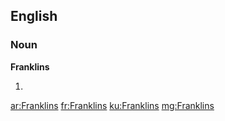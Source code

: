 ==English==

===Noun===
'''Franklins'''

# {{plural of|[[Franklin]]}}

[[ar:Franklins]]
[[fr:Franklins]]
[[ku:Franklins]]
[[mg:Franklins]]